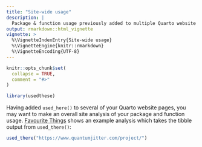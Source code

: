 ```yaml
---
title: "Site-wide usage"
description: | 
  Package & function usage previously added to multiple Quarto website pages may now be further aggregated to support a site-wide analysis.
output: rmarkdown::html_vignette
vignette: >
  %\VignetteIndexEntry{Site-wide usage}
  %\VignetteEngine{knitr::rmarkdown}
  %\VignetteEncoding{UTF-8}
---
```


```r
knitr::opts_chunk$set(
  collapse = TRUE,
  comment = "#>"
)
```

```r
library(usedthese)
```

Having added `used_here()` to several of your Quarto website pages, you may want to make an overall site analysis of your package and function usage. [Favourite Things](https://www.quantumjitter.com/project/box/) shows an example analysis which takes the tibble output from `used_there()`:

```r

used_there("https://www.quantumjitter.com/project/")
```
